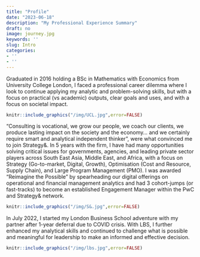 ```yaml
---
title: "Profile"
date: "2023-06-18"
description: "My Professional Experience Summary"
draft: no
image: journey.jpg
keywords: ''
slug: Intro
categories:
- ''
- ''
---
```


Graduated in 2016 holding a BSc in Mathematics with Economics from University College London, I faced a professional career dilemma where I look to continue applying my analytic and problem-solving skills, but with a focus on practical (vs academic) outputs, clear goals and uses, and with a focus on societal impact. 

```r
knitr::include_graphics("/img/UCL.jpg",error=FALSE)
```

“Consulting is vocational, we grow our people, we coach our clients, we produce lasting impact on the society and the economy… and we certainly require smart and analytical independent thinker”, were what convinced me to join Strategy&. In 5 years with the firm, I have had many opportunities solving critical issues for governments, agencies, and leading private sector players across South East Asia, Middle East, and Africa, with a focus on Strategy (Go-to-market, Digital, Growth), Optimisation (Cost and Resource, Supply Chain), and Large Program Management (PMO). I was awarded “Reimagine the Possible” by spearheading our digital offerings on operational and financial management analytics and had 3 cohort-jumps (or fast-tracks) to become an established Engagement Manager within the PwC and Strategy& network.


```r
knitr::include_graphics("/img/S&.jpg",error=FALSE)
```

In July 2022, I started my London Business School adventure with my partner after 1-year deferral due to COVID crisis. With LBS, I further enhanced my analytical skills and continued to challenge what is possible and meaningful for leadership to make an informed and effective decision.

```r
knitr::include_graphics("/img/lbs.jpg",error=FALSE)
```



